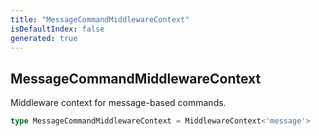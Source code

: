 ```yaml
---
title: "MessageCommandMiddlewareContext"
isDefaultIndex: false
generated: true
---
```



<!-- This file was generated from the CommandKit source. Do not modify. Instead, re-run the "docgen" script -->


## MessageCommandMiddlewareContext

<GenerationInfo sourceFile="packages/commandkit/src/app/commands/Context.ts" sourceLine="87" packageName="commandkit" />

Middleware context for message-based commands.

```ts title="Signature"
type MessageCommandMiddlewareContext = MiddlewareContext<'message'>
```
